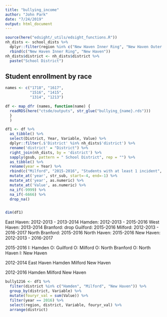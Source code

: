 ```yaml
---
title: "bullying_income"
author: "John Park"
date: "7/24/2019"
output: html_document
---
```

```r
source(here("edsight/_utils/edsight_functions.R"))
nh_dists <- school_dists %>% 
  dplyr::filter(region %in% c("New Haven Inner Ring", "New Haven Outer Ring")) %>% 
  rbind(c("New Haven Inner Ring", "New Haven"))
nh_dists$district <- nh_dists$district %>%
  paste("School District")
```

## Student enrollment by race
```r
names <- c("1718", "1617", 
           "1516", "1415", 
           "1314", "1213")

df <- map_dfr (names, function(name) { 
  readRDS(here("ctsde/outputs", str_glue("bullying_{name}.rds")))
  }
  )

df1 <- df %>% 
  as_tibble() %>% 
  select(District, Year, Variable, Value) %>% 
  dplyr::filter(.$'District' %in% nh_dists$'district') %>% 
  rename('district' = "District") %>% 
  right_join(nh_dists, by = 'district') %>% 
  sapply(gsub, pattern = " School District", rep = "") %>% 
  as_tibble() %>% 
  rename(year = Year) %>% 
  rbind(c("Milford", "2015-2016", "Students with at least 1 incident", 0, "New Haven Outer Ring")) %>%  # impute for Milford
  mutate_at('year', str_sub, start=-4, end=-1) %>% 
  mutate_at('year', as.numeric) %>% 
  mutate_at('Value', as.numeric) %>% 
  na_if(-9999) %>% 
  na_if(-6666) %>% 
  drop_na()


dim(df1)
```
East Haven: 2012-2013 - 2013-2014
Hamden: 2012-2013 - 2015-2016
West Haven: 2013-2014
Branford: drop
Guilford: 2015-2016
Milford: 2012-2013 - 2016-2017
North Branford: 2015-2016
North Haven: 2015-2016
New Haven: 2012-2013 - 2016-2017

2015-2016
I: Hamden
O: Guilford
O: Milford
O: North Branford
O: North Haven
I: New Haven

2012-2014
East Haven
Hamden
Milford
New Haven

2012-2016
Hamden
Milford
New Haven

```r
bully1216 <- df1 %>% 
  filter(district %in% c("Hamden", "Milford", "New Haven")) %>% 
  group_by(district, Variable) %>% 
  mutate(fouryr_val = sum(Value)) %>% 
  filter(year == 2016) %>% 
  select(region, district, Variable, fouryr_val) %>% 
  arrange(district)
  
```








